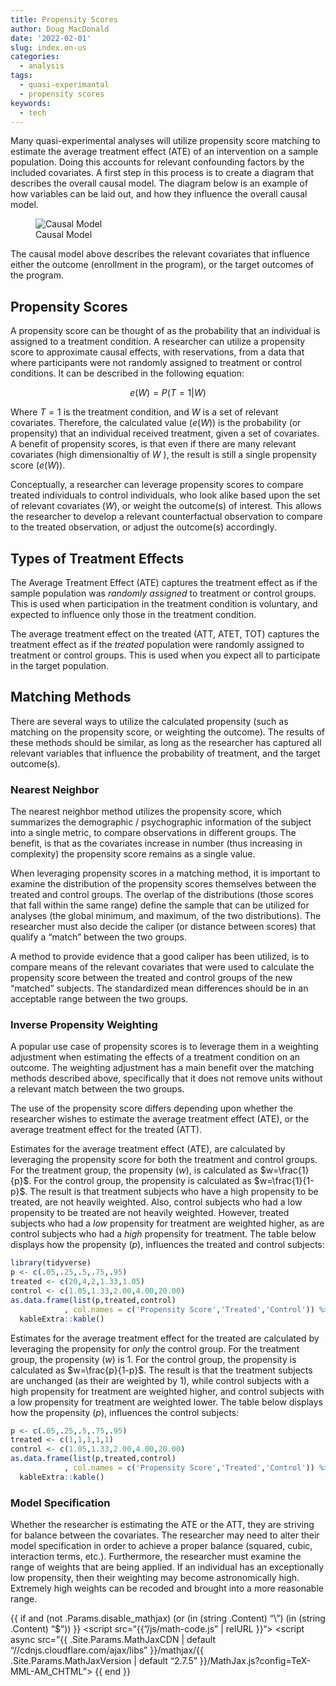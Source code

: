 ```yaml
---
title: Propensity Scores
author: Doug MacDonald
date: '2022-02-01'
slug: index.en-us
categories:
  - analysis
tags:
  - quasi-experimantal
  - propensity scores
keywords:
  - tech
---
```


<!--more-->
Many quasi-experimental analyses will utilize propensity score matching to estimate the average treatment effect (ATE) of an intervention on a sample population. Doing this accounts for relevant confounding factors by the included covariates. A first step in this process is to create a diagram that describes the overall causal model. The diagram below is an example of how variables can be laid out, and how they influence the overall causal model.

![Causal Model](/images/propensity_score/analysis_plan.png)

The causal model above describes the relevant covariates that influence either the outcome (enrollment in the program), or the target outcomes of the program. 

## Propensity Scores

A propensity score can be thought of as the probability that an individual is assigned to a treatment condition. A researcher can utilize a propensity score to approximate causal effects, with reservations, from a data that where participants were not randomly assigned to treatment or control conditions. It can be described in the following equation:

$$
e(W) = P(T=1|W)
$$

Where $T=1$ is the treatment condition, and $W$ is a set of relevant covariates. Therefore, the calculated value ($e(W)$) is the probability (or propensity) that an individual received treatment, given a set of covariates. A benefit of propensity scores, is that even if there are many relevant covariates (high dimensionaltiy of $W$ ), the result is still a single propensity score ($e(W)$).


Conceptually, a researcher can leverage propensity scores to compare treated individuals to control individuals, who look alike based upon the set of relevant covariates ($W$), or weight the outcome(s) of interest. This allows the researcher to develop a relevant counterfactual observation to compare to the treated observation, or adjust the outcome(s) accordingly.

## Types of Treatment Effects

The Average Treatment Effect (ATE) captures the treatment effect as if the sample population was *randomly assigned* to treatment or control groups. This is used when participation in the treatment condition is voluntary, and expected to influence only those in the treatment condition.

The average treatment effect on the treated (ATT, ATET, TOT) captures the treatment effect as if the *treated* population were randomly assigned to treatment or control groups. This is used when you expect all to participate in the target population.

## Matching Methods

There are several ways to utilize the calculated propensity (such as matching on the propensity score, or weighting the outcome). The results of these methods should be similar, as long as the researcher has captured all relevant variables that influence the probability of treatment, and the target outcome(s).

### Nearest Neighbor

The nearest neighbor method utilizes the propensity score, which summarizes the demographic / psychographic information of the subject into a single metric, to compare observations in different groups. The benefit, is that as the covariates increase in number (thus increasing in complexity) the propensity score remains as a single value.

When leveraging propensity scores in a matching method, it is important to examine the distribution of the propensity scores themselves between the treated and control groups. The overlap of the distributions (those scores that fall within the same range) define the sample that can be utilized for analyses (the global minimum, and maximum, of the two distributions). The researcher must also decide the caliper (or distance between scores) that qualify a "match" between the two groups.

A method to provide evidence that a good caliper has been utilized, is to compare means of the relevant covariates that were used to calculate the propensity score between the treated and control groups of the new "matched" subjects. The standardized mean differences should be in an acceptable range between the two groups.

### Inverse Propensity Weighting

A popular use case of propensity scores is to leverage them in a weighting adjustment when estimating the effects of a treatment condition on an outcome. The weighting adjustment has a main benefit over the matching methods described above, specifically that it does not remove units without a relevant match between the two groups.

The use of the propensity score differs depending upon whether the researcher wishes to estimate the average treatment effect (ATE), or the average treatment effect for the treated (ATT).

Estimates for the average treatment effect (ATE), are calculated by leveraging the propensity score for both the treatment and control groups. For the treatment group, the propensity ($w$), is calculated as $w=\frac{1}{p}$. For the control group, the propensity is calculated as $w=\frac{1}{1-p}$. The result is that treatment subjects who have a high propensity to be treated, are not heavily weighted. Also, control subjects who had a low propensity to be treated are not heavily weighted. However, treated subjects who had a *low* propensity for treatment are weighted higher, as are control subjects who had a *high* propensity for treatment. The table below displays how the propensity ($p$), influences the treated and control subjects:

```r
library(tidyverse)
p <- c(.05,.25,.5,.75,.95)
treated <- c(20,4,2,1.33,1.05)
control <- c(1.05,1.33,2.00,4.00,20.00)
as.data.frame(list(p,treated,control)
            , col.names = c('Propensity Score','Treated','Control')) %>%
  kableExtra::kable()
```

Estimates for the average treatment effect for the treated are calculated by leveraging the propensity for *only* the control group. For the treatment group, the propensity ($w$) is 1. For the control group, the propensity is calculated as $w=\frac{p}{1-p}$. The result is that the treatment subjects are unchanged (as their are weighted by 1), while control subjects with a high propensity for treatment are weighted higher, and control subjects with a low propensity for treatment are weighted lower. The table below displays how the propensity ($p$), influences the control subjects:


```r
p <- c(.05,.25,.5,.75,.95)
treated <- c(1,1,1,1,1)
control <- c(1.05,1.33,2.00,4.00,20.00)
as.data.frame(list(p,treated,control)
            , col.names = c('Propensity Score','Treated','Control')) %>%
  kableExtra::kable()
```

### Model Specification

Whether the researcher is estimating the ATE or the ATT, they are striving for balance between the covariates. The researcher may need to alter their model specification in order to achieve a proper balance (squared, cubic, interaction terms, etc.). Furthermore, the researcher must examine the range of weights that are being applied. If an individual has an exceptionally low propensity, then their weighting may become astronomically high. Extremely high weights can be recoded and brought into a more reasonable range.

{{ if and (not .Params.disable_mathjax) (or (in (string .Content) "\\") (in (string .Content) "$")) }}
<script src="{{ "/js/math-code.js" | relURL }}"></script>
<script async src="{{ .Site.Params.MathJaxCDN | default "//cdnjs.cloudflare.com/ajax/libs" }}/mathjax/{{ .Site.Params.MathJaxVersion | default "2.7.5" }}/MathJax.js?config=TeX-MML-AM_CHTML"></script>
{{ end }}